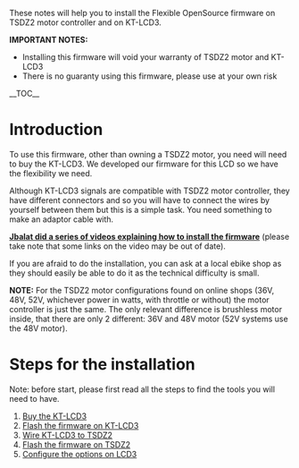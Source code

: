 These notes will help you to install the Flexible OpenSource firmware on TSDZ2 motor controller and on KT-LCD3.

'''IMPORTANT NOTES:'''
* Installing this firmware will void your warranty of TSDZ2 motor and KT-LCD3
* There is no guaranty using this firmware, please use at your own risk

__TOC__

= Introduction =

To use this firmware, other than owning a TSDZ2 motor, you need will need to buy the KT-LCD3. We developed our firmware for this LCD so we have the flexibility we need.

Although KT-LCD3 signals are compatible with TSDZ2 motor controller, they have different connectors and so you will have to connect the wires by yourself between them but this is a simple task. You need something to make an adaptor cable with.

'''[https://www.youtube.com/watch?v=nj8GxKHut3o Jbalat did a series of videos explaining how to install the firmware]''' (please take note that some links on the video may be out of date).

If you are afraid to do the installation, you can ask at a local ebike shop as they should easily be able to do it as the technical difficulty is small.

'''NOTE:''' For the TSDZ2 motor configurations found on online shops (36V, 48V, 52V, whichever power in watts, with throttle or without) the motor controller is just the same. The only relevant difference is brushless motor inside, that there are only 2 different: 36V and 48V motor (52V systems use the 48V motor).

= Steps for the installation =
Note: before start, please first read all the steps to find the tools you will need to have.

# [[KT-LCD3|Buy the KT-LCD3]]
# [[How to flash the Flexible OpenSource firmware on KT LCD3|Flash the firmware on KT-LCD3]]
# [[Wire KT-LCD3 to TSDZ2]]
# [[Flash the firmware on TSDZ2]]
# [[TSDZ2 and KT LCD3 advanced features with Flexible OpenSource firmwares|Configure the options on LCD3]]
